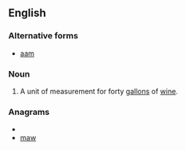 ==English==

===Alternative forms===
*[[aam]]

===Noun===
{{en-noun}}

# {{obsolete}} A unit of measurement for forty [[gallon]]s of [[wine]].

===Anagrams===
* {{alphagram|amw}}
* [[maw#English|maw]]